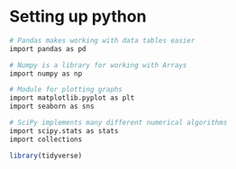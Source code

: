 # Setting up python {#appendixB}


```r
# Pandas makes working with data tables easier
import pandas as pd

# Numpy is a library for working with Arrays
import numpy as np

# Module for plotting graphs
import matplotlib.pyplot as plt
import seaborn as sns

# SciPy implements many different numerical algorithms
import scipy.stats as stats
import collections
```

```r
library(tidyverse)
```
